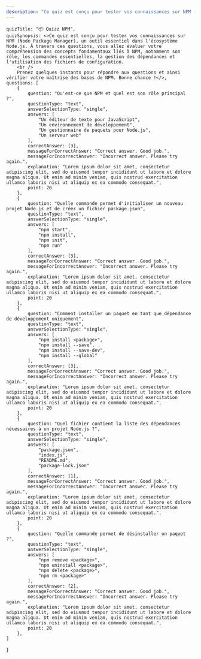 ```yaml
---
description: "Ce quiz est conçu pour tester vos connaissances sur NPM (Node Package Manager), un outil essentiel dans l'écosystème Node.js. À travers ces questions, vous allez évaluer votre compréhension des concepts fondamentaux liés à NPM, notamment son rôle, les commandes essentielles, la gestion des dépendances et l'utilisation des fichiers de configuration."
---
```

    quizTitle: "📦 Quizz NPM",
    quizSynopsis: <>Ce quiz est conçu pour tester vos connaissances sur NPM (Node Package Manager), un outil essentiel dans l'écosystème Node.js. À travers ces questions, vous allez évaluer votre compréhension des concepts fondamentaux liés à NPM, notamment son rôle, les commandes essentielles, la gestion des dépendances et l'utilisation des fichiers de configuration.
        <br />
        Prenez quelques instants pour répondre aux questions et ainsi vérifier votre maîtrise des bases de NPM. Bonne chance !</>,
    questions: [
        {
            question: "Qu'est-ce que NPM et quel est son rôle principal ?",
            questionType: "text",
            answerSelectionType: "single",
            answers: [
                "Un éditeur de texte pour JavaScript",
                "Un environnement de développement",
                "Un gestionnaire de paquets pour Node.js",
                "Un serveur web"
            ],
            correctAnswer: [3],
            messageForCorrectAnswer: "Correct answer. Good job.",
            messageForIncorrectAnswer: "Incorrect answer. Please try again.",
            explanation: "Lorem ipsum dolor sit amet, consectetur adipiscing elit, sed do eiusmod tempor incididunt ut labore et dolore magna aliqua. Ut enim ad minim veniam, quis nostrud exercitation ullamco laboris nisi ut aliquip ex ea commodo consequat.",
            point: 20
        },
        {
            question: "Quelle commande permet d'initialiser un nouveau projet Node.js et de créer un fichier package.json",
            questionType: "text",
            answerSelectionType: "single",
            answers: [
                "npm start",
                "npm install",
                "npm init",
                "npm run"
            ],
            correctAnswer: [3],
            messageForCorrectAnswer: "Correct answer. Good job.",
            messageForIncorrectAnswer: "Incorrect answer. Please try again.",
            explanation: "Lorem ipsum dolor sit amet, consectetur adipiscing elit, sed do eiusmod tempor incididunt ut labore et dolore magna aliqua. Ut enim ad minim veniam, quis nostrud exercitation ullamco laboris nisi ut aliquip ex ea commodo consequat.",
            point: 20
        },
        {
            question: "Comment installer un paquet en tant que dépendance de développement uniquement",
            questionType: "text",
            answerSelectionType: "single",
            answers: [
                "npm install <package>",
                "npm install --save",
                "npm install --save-dev",
                "npm install --global"
            ],
            correctAnswer: [3],
            messageForCorrectAnswer: "Correct answer. Good job.",
            messageForIncorrectAnswer: "Incorrect answer. Please try again.",
            explanation: "Lorem ipsum dolor sit amet, consectetur adipiscing elit, sed do eiusmod tempor incididunt ut labore et dolore magna aliqua. Ut enim ad minim veniam, quis nostrud exercitation ullamco laboris nisi ut aliquip ex ea commodo consequat.",
            point: 20
        },
        {
            question: "Quel fichier contient la liste des dépendances nécessaires à un projet Node.js ?",
            questionType: "text",
            answerSelectionType: "single",
            answers: [
                "package.json",
                "index.js",
                "README.md",
                "package-lock.json"
            ],
            correctAnswer: [1],
            messageForCorrectAnswer: "Correct answer. Good job.",
            messageForIncorrectAnswer: "Incorrect answer. Please try again.",
            explanation: "Lorem ipsum dolor sit amet, consectetur adipiscing elit, sed do eiusmod tempor incididunt ut labore et dolore magna aliqua. Ut enim ad minim veniam, quis nostrud exercitation ullamco laboris nisi ut aliquip ex ea commodo consequat.",
            point: 20
        },
        {
            question: "Quelle commande permet de désinstaller un paquet ?",
            questionType: "text",
            answerSelectionType: "single",
            answers: [
                "npm remove <package>",
                "npm uninstall <package>",
                "npm delete <package>",
                "npm rm <package>"
            ],
            correctAnswer: [2],
            messageForCorrectAnswer: "Correct answer. Good job.",
            messageForIncorrectAnswer: "Incorrect answer. Please try again.",
            explanation: "Lorem ipsum dolor sit amet, consectetur adipiscing elit, sed do eiusmod tempor incididunt ut labore et dolore magna aliqua. Ut enim ad minim veniam, quis nostrud exercitation ullamco laboris nisi ut aliquip ex ea commodo consequat.",
            point: 20
        },
    ]
}


<Quizz quizData={quiz} />


